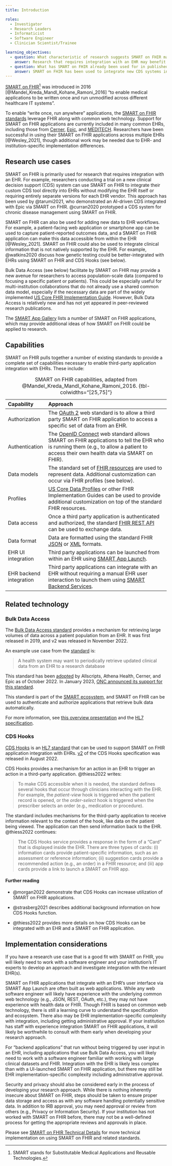 ```yaml
---
title: Introduction

roles:
  - Investigator
  - Research Leaders
  - Informaticist
  - Software Engineer
  - Clinician Scientist/Trainee

learning_objectives:
  - question: What characteristic of research suggests SMART on FHIR may be helpful?
    answer: Research that requires integration with an EHR may benefit from SMART on FHIR.
  - question: What has SMART on FHIR already been used for in published research?
    answer: SMART on FHIR has been used to integrate new CDS systems into EHRs, and integrate additional data sources like patient-reported outcomes into EHRs.
---
```


[SMART on FHIR](https://smarthealthit.org)[^1] was introduced in 2016 [@Mandel_Kreda_Mandl_Kohane_Ramoni_2016] "to enable medical applications to be written once and run unmodified across different healthcare IT systems".

[^1]: SMART stands for Substitutable Medical Applications and Reusable Technologies.

To enable "write once, run anywhere" applications, the [SMART on FHIR standards](http://docs.smarthealthit.org) leverage FHIR along with common web technology. Support for SMART on FHIR applications are currently included in many common EHRs, including those from [Cerner](https://fhir.cerner.com), [Epic](https://fhir.epic.com), and [MEDITECH](https://ehr.meditech.com/ehr-solutions/greenfield-workspace). Researchers have been successful in using their SMART on FHIR applications across multiple EHRs [@Wesley_2021], though additional work may be needed due to EHR- and institution-specific implementation differences.

## Research use cases

SMART on FHIR is primarily used for research that requires integration with an EHR. For example, researchers conducting a trial on a new clinical decision support (CDS) system can use SMART on FHIR to integrate their custom CDS tool directly into EHRs without modifying the EHR itself or requiring entirely separate versions for each EHR vendor. This approach has been used by @tarumi2021, who demonstrated an AI-driven CDS integrated with Epic via SMART on FHIR. @curran2020 prototyped a CDS system for chronic disease management using SMART on FHIR.

SMART on FHIR can also be used for adding new data to EHR workflows. For example, a patient-facing web application or smartphone app can be used to capture patient-reported outcomes data, and a SMART on FHIR application can make this data accessible from within the EHR [@Wesley_2021]. SMART on FHIR could also be used to integrate clinical information that is not natively supported by the EHR. For example, @watkins2020 discuss how genetic testing could be better-integrated with EHRs using SMART on FHIR and CDS Hooks (see below).

Bulk Data Access (see below) facilitate by SMART on FHIR may provide a new avenue for researchers to access population-scale data (compared to focusing a specific patient or patients). This could be especially useful for multi-institution collaborations that do not already use a shared common data model, especially if the necessary data are part of the widely implemented [US Core FHIR Implementation Guide](https://www.hl7.org/fhir/us/core/). However, Bulk Data Access is relatively new and has not yet appeared in peer-reviewed research publications.

The [SMART App Gallery](https://apps.smarthealthit.org/apps) lists a number of SMART on FHIR applications, which may provide additional ideas of how SMART on FHIR could be applied to research.

## Capabilities

SMART on FHIR pulls together a number of existing standards to provide a complete set of capabilities necessary to enable third-party application integration with EHRs. These include:

| Capability              | Approach                                                                                                                                                                                                           |
|:-----------------|:-----------------------------------------------------|
| Authorization           | The [OAuth 2](https://oauth.net/2/) web standard is to allow a third party SMART on FHIR application to access a specific set of data from an EHR.                                                                 |
| Authentication          | The [OpenID Connect](https://openid.net/connect/) web standard allows SMART on FHIR applications to tell the EHR who is running them (e.g., to allow a patient to access their own health data via SMART on FHIR). |
| Data models             | The standard set of [FHIR resources](https://www.hl7.org/fhir/resourcelist.html) are used to represent data. Additional customization can occur via FHIR profiles (see below).                                     |
| Profiles                | [US Core Data Profiles](https://www.hl7.org/fhir/us/core/) or other FHIR Implementation Guides can be used to provide additional customization on top of the standard FHIR resources.                              |
| Data access             | Once a third party application is authenticated and authorized, the standard [FHIR REST API](https://www.hl7.org/fhir/http.html) can be used to exchange data.                                                     |
| Data format             | Data are formatted using the standard FHIR [JSON](https://www.hl7.org/fhir/json.html) or [XML](https://www.hl7.org/fhir/xml.html) formats.                                                                         |
| EHR UI integration      | Third party applications can be launched from within an EHR using [SMART App Launch](http://hl7.org/fhir/smart-app-launch/index.html).                                                                             |
| EHR backend integration | Third party applications can integrate with an EHR without requiring a manual EHR user interaction to launch them using [SMART Backend Services](https://hl7.org/fhir/uv/bulkdata/authorization/index.html).       |

: SMART on FHIR capabilities, adapted from @Mandel_Kreda_Mandl_Kohane_Ramoni_2016. {tbl-colwidths="\[25,75\]"}

## Related technology

### Bulk Data Access

The [Bulk Data Access standard](http://hl7.org/fhir/uv/bulkdata/) provides a mechanism for retrieving large volumes of data across a patient population from an EHR. It was first released in 2019, and v2 was released in November 2022.

An example use case from the [standard](http://hl7.org/fhir/uv/bulkdata/) is:

> A health system may want to periodically retrieve updated clinical data from an EHR to a research database

This standard has been [adopted](https://docs.google.com/presentation/d/14ZHmam9hwz6-SsCG1YqUIQnJ56bvSqEatebltgEVR6c/edit#slide=id.g8c17644f87_23_1146) by Allscripts, Athena Health, Cerner, and Epic as of October 2022. In January 2023, [ONC announced its support for this standard](https://www.healthit.gov/buzz-blog/health-it/onc-supports-adoption-and-implementation-of-bulk-data-apis).

This standard is part of the [SMART ecosystem](https://smarthealthit.org/), and SMART on FHIR can be used to authenticate and authorize applications that retrieve bulk data automatically.

::: {.callout-tip appearance="simple"}
For more information, see [this overview presentation](https://docs.google.com/presentation/d/14ZHmam9hwz6-SsCG1YqUIQnJ56bvSqEatebltgEVR6c/edit?usp=sharing) and the [HL7 specification](http://hl7.org/fhir/uv/bulkdata/).
:::

### CDS Hooks

[CDS Hooks](https://cds-hooks.org) is an [HL7 standard](https://cds-hooks.hl7.org/) that can be used to support SMART on FHIR application integration with EHRs. [v2](https://cds-hooks.hl7.org/2.0/) of the CDS Hooks specification was released in August 2022.

CDS Hooks provides a mechanism for an action in an EHR to trigger an action in a third-party application. @thiess2022 writes:

> To make CDS accessible when it is needed, the standard defines several hooks that occur through clinicians interacting with the EHR. For example, the *patient-view* hook is triggered when the patient record is opened, or the *order-select* hook is triggered when the prescriber selects an order (e.g., medication or procedure).

The standard includes mechanisms for the third-party application to receive information relevant to the context of the hook, like data on the patient being viewed. The application can then send information back to the EHR. @thiess2022 continues:

> The CDS Hooks service provides a response in the form of a "Card" that is displayed inside the EHR. There are three types of cards: (i) information cards provide patient-specific information, such as an assessment or reference information; (ii) suggestion cards provide a recommended action (e.g., an order) in a FHIR resource; and (iii) app cards provide a link to launch a SMART on FHIR app.

#### Further reading

-   @morgan2022 demonstrate that CDS Hooks can increase utilization of SMART on FHIR applications.

-   @strasberg2021 describes additional background information on how CDS Hooks function.

-   @thiess2022 provides more details on how CDS Hooks can be integrated with an EHR and a SMART on FHIR application.

## Implementation considerations

If you have a research use case that is a good fit with SMART on FHIR, you will likely need to work with a software engineer and your institution's IT experts to develop an approach and investigate integration with the relevant EHR(s).

SMART on FHIR applications that integrate with an EHR's user interface via SMART App Launch are often built as web applications. While any web software engineer will likely have experience with the underlying common web technology (e.g., JSON, REST, OAuth, etc.), they may not have experience with health data or FHIR. Though FHIR is based on common web technology, there is still a learning curve to understand the specification and ecosystem. There also may be EHR implementation-specific complexity with integration, including getting administrative approval. If your institution has staff with experience integration SMART on FHIR applications, it will likely be worthwhile to consult with them early when developing your research approach.

For "backend applications" that run without being triggered by user input in an EHR, including applications that use Bulk Data Access, you will likely need to work with a software engineer familiar with working with large clinical datasets and FHIR. Integration with the EHR is likely less complex than with a UI-launched SMART on FHIR application, but there may still be EHR implementation-specific complexity including administrative approval.

Security and privacy should also be considered early in the process of developing your research approach. While there is nothing inherently insecure about SMART on FHIR, steps should be taken to ensure proper data storage and access as with any software handling potentially sensitive data. In addition to IRB approval, you may need approval or review from others (e.g., Privacy or Information Security). If your institution has not worked with SMART on FHIR before, there may not be a well-defined process for getting the appropriate reviews and approvals in place.

Please see [SMART on FHIR Technical Details](smart-on-fhir-tech.qmd) for more technical implementation on using SMART on FHIR and related standards.
